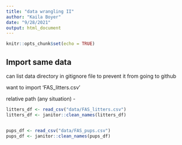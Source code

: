 ```yaml
---
title: "data wrangling II"
author: "Kaila Boyer"
date: "9/28/2021"
output: html_document
---
```


```r
knitr::opts_chunk$set(echo = TRUE)
```

## Import same data 
can list data directory in gitignore file to prevent it from going to github 

want to import 'FAS_litters.csv'

relative path (any situation) - 
```r
litters_df <- read_csv("data/FAS_litters.csv")
litters_df <- janitor::clean_names(litters_df)


pups_df <- read_csv("data/FAS_pups.csv")
pups_df <- janitor::clean_names(pups_df)

```





